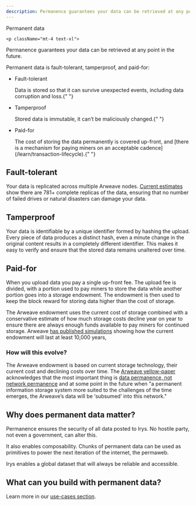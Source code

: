 ```yaml
---
description: Permanence guarantees your data can be retrieved at any point in the future.
---
```



<div className="flex flex-col mt-5">
	<div className="flex items-end">
    	<div className=""><Heading level={1}>Permanent data</Heading></div>
    </div>

    <p className="mt-4 text-xl">

Permanence guarantees your data can be retrieved at any point in the future.

</p>
</div>

Permanent data is fault-tolerant, tamperproof, and paid-for:

-   <p className="font-bold">Fault-tolerant</p>
    Data is stored so that it can survive unexpected events, including data corruption and loss.{" "}

-   <p className="font-bold">Tamperproof</p>
    Stored data is immutable, it can’t be maliciously changed.{" "}

-   <p className="font-bold">Paid-for</p>
    The cost of storing the data permanently is covered up-front, and [there is a mechanism for paying miners on an acceptable
    cadence](/learn/transaction-lifecycle).{" "}

## Fault-tolerant

Your data is replicated across multiple Arweave nodes. [Current estimates](https://twitter.com/samecwilliams/status/1661552904698822659?t=_yehJWOMav6Dy8N0LBob5A&s=19) show there are 781+ complete replicas of the data, ensuring that no number of failed drives or natural disasters can damage your data.

## Tamperproof

Your data is identifiable by a unique identifier formed by hashing the upload. Every piece of data produces a distinct hash, even a minute change in the original content results in a completely different identifier. This makes it easy to verify and ensure that the stored data remains unaltered over time.

## Paid-for

When you upload data you pay a single up-front fee. The upload fee is divided, with a portion used to pay miners to store the data while another portion goes into a storage endowment. The endowment is then used to keep the block reward for storing data higher than the cost of storage.

The Arweave endowment uses the current cost of storage combined with a conservative estimate of how much storage costs decline year on year to ensure there are always enough funds available to pay miners for continued storage. Arweave [has published simulations](https://arwiki.wiki/#/en/endowment-simulation) showing how the current endowment will last at least 10,000 years,

### How will this evolve?

The Arweave endowment is based on current storage technology, their current cost and declining costs over time. The [Arweave yellow-paper](https://www.arweave.org/yellow-paper.pdf) acknowledges that the most important thing is [data permanence, not network permanence](https://www.arweave.org/yellow-paper.pdf#page=21) and at some point in the future when "a permanent information storage system more suited to the challenges of the time emerges, the Arweave’s data will be ‘subsumed’ into this network."

## Why does permanent data matter?

Permanence ensures the security of all data posted to Irys. No hostile party, not even a government, can alter this.

It also enables composability. Chunks of permanent data can be used as primitives to power the next iteration of the internet, the permaweb.

Irys enables a global dataset that will always be reliable and accessible.

## What can you build with permanent data?

Learn more in our [use-cases section](https://irys.xyz/use-cases).
